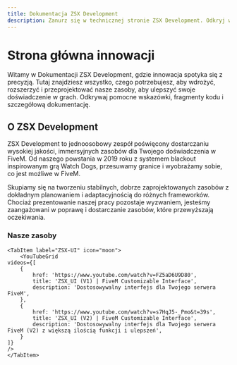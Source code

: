 ```yaml
---
title: Dokumentacja ZSX Development
description: Zanurz się w technicznej stronie ZSX Development. Odkryj wglądy, wskazówki i zasoby, aby wdrożyć, rozszerzyć i ulepszyć swoje doświadczenie.
---
```


# Strona główna innowacji
Witamy w Dokumentacji ZSX Development, gdzie innowacja spotyka się z precyzją. Tutaj znajdziesz wszystko, czego potrzebujesz, aby wdrożyć, rozszerzyć i przeprojektować nasze zasoby, aby ulepszyć swoje doświadczenie w grach. Odkrywaj pomocne wskazówki, fragmenty kodu i szczegółową dokumentację.

## O ZSX Development

ZSX Development to jednoosobowy zespół poświęcony dostarczaniu wysokiej jakości, immersyjnych zasobów dla Twojego doświadczenia w FiveM. Od naszego powstania w 2019 roku z systemem blackout inspirowanym grą Watch Dogs, przesuwamy granice i wyobrażamy sobie, co jest możliwe w FiveM.

Skupiamy się na tworzeniu stabilnych, dobrze zaprojektowanych zasobów z dokładnym planowaniem i adaptacyjnością do różnych frameworków. Chociaż prezentowanie naszej pracy pozostaje wyzwaniem, jesteśmy zaangażowani w poprawę i dostarczanie zasobów, które przewyższają oczekiwania.

### Nasze zasoby


<Tabs>
	<TabItem label="ZSX-Multicharacter" icon="star">
	<YouTubeGrid
	videos={[
		{
			href: 'https://www.youtube.com/watch?v=VjkWxeRo75w',
			title: 'ZSX_Multicharacter | FiveM Cinematic Multicharacter',
			description: 'Rewolucyjny system wielu postaci dla Qbox, ESX i QB!',
		},
	]}
	/>
	</TabItem>
	<TabItem label="ZSX-Dealership" icon="moon">
		<YouTubeGrid
	videos={[
		{
			href: 'https://www.youtube.com/watch?v=wMEugRh8oE0',
			title: 'ZSX_Dealership | FiveM Vehicle Shop',
			description: 'System salonu samochodowego inspirowany NFS!',
		},
	]}
	/>
	</TabItem>

	<TabItem label="ZSX-UI" icon="moon">
		<YouTubeGrid
	videos={[
		{
			href: 'https://www.youtube.com/watch?v=FZ5aD6U9D80',
			title: 'ZSX_UI (V1) | FiveM Customizable Interface',
			description: 'Dostosowywalny interfejs dla Twojego serwera FiveM',
		},
		{
			href: 'https://www.youtube.com/watch?v=s7HqJ5-_Pmo&t=39s',
			title: 'ZSX_UI (V2) | FiveM Customizable Interface',
			description: 'Dostosowywalny interfejs dla Twojego serwera FiveM (V2) z większą ilością funkcji i ulepszeń',
		}
	]}
	/>
	</TabItem>
</Tabs>
